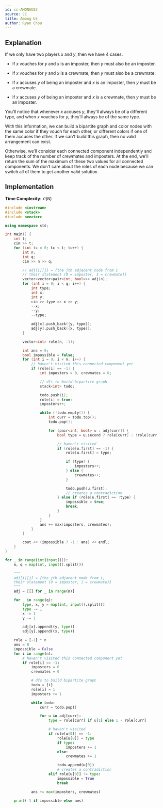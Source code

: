 ```yaml
---
id: cc-AMONGUS2
source: CC
title: Among Us
author: Ryan Chou
---
```


## Explanation

If we only have two players $x$ and $y$, then we have 4 cases.

* If $x$ vouches for $y$ and $x$ is an imposter, then $y$ must also be an imposter.

* If $x$ vouches for $y$ and $x$ is a crewmate, then $y$ must also be a crewmate.

* If $x$ accuses $y$ of being an imposter and $x$ is an imposter, then $y$ must be a crewmate.

* If $x$ accuses $y$ of being an imposter and $x$ is a crewmate, then $y$ must be an imposter.

You'll notice that whenever $x$ accuses $y$, they'll always be of a different type, and when $x$ vouches for $y$, they'll always be of the same type.

With this information, we can build a bipartite graph and color nodes with the same color if they vouch for each other, or different colors if one of them accuses the other. If we can't build this graph, then no valid arrangement can exist.

Otherwise, we'll consider each connected component independently and keep track of the number of crewmates and imposters.
At the end, we'll return the sum of the maximum of these two values for all connected components.
We don't care about the roles of each node because we can switch all of them to get another valid solution.

## Implementation

**Time Complexity:** $\mathcal{O}(N)$

<LanguageSection>
<CPPSection>

```cpp
#include <iostream>
#include <stack>
#include <vector>

using namespace std;

int main() {
	int t;
	cin >> t;
	for (int tc = 0; tc < t; tc++) {
		int n;
		int q;
		cin >> n >> q;

		// adj[i][j] = {the jth adjacent node from i
		// their statement (0 = imposter, 1 = crewmate)}
		vector<vector<pair<int, bool>>> adj(n);
		for (int i = 0; i < q; i++) {
			int type;
			int x;
			int y;
			cin >> type >> x >> y;
			--x;
			--y;
			--type;

			adj[x].push_back({y, type});
			adj[y].push_back({x, type});
		}

		vector<int> role(n, -1);

		int ans = 0;
		bool impossible = false;
		for (int i = 0; i < n; i++) {
			// haven't visited this connected component yet
			if (role[i] == -1) {
				int imposters = 0, crewmates = 0;

				// dfs to build bipartite graph
				stack<int> todo;

				todo.push(i);
				role[i] = true;
				imposters++;

				while (!todo.empty()) {
					int curr = todo.top();
					todo.pop();

					for (pair<int, bool> u : adj[curr]) {
						bool type = u.second ? role[curr] : !role[curr];

						// haven't visited
						if (role[u.first] == -1) {
							role[u.first] = type;

							if (type) {
								imposters++;
							} else {
								crewmates++;
							}

							todo.push(u.first);
							// creates a contradiction
						} else if (role[u.first] == !type) {
							impossible = true;
							break;
						}
					}
				}
				ans += max(imposters, crewmates);
			}
		}

		cout << (impossible ? -1 : ans) << endl;
	}
}
```

</CPPSection>
<PySection>

```py
for _ in range(int(input())):
	n, q = map(int, input().split())

	"""
	adj[i][j] = {the jth adjacent node from i,
	their statement (0 = imposter, 1 = crewmate)}
	"""
	adj = [[] for _ in range(n)]

	for _ in range(q):
		type, x, y = map(int, input().split())
		type -= 1
		x -= 1
		y -= 1

		adj[x].append((y, type))
		adj[y].append((x, type))

	role = [-1] * n
	ans = 0
	impossible = False
	for i in range(n):
		# haven't visited this connected component yet
		if role[i] == -1:
			imposters = 0
			crewmates = 0

			# dfs to build bipartite graph
			todo = [i]
			role[i] = 1
			imposters += 1

			while todo:
				curr = todo.pop()

				for u in adj[curr]:
					type = role[curr] if u[1] else 1 - role[curr]

					# haven't visited
					if role[u[0]] == -1:
						role[u[0]] = type
						if type:
							imposters += 1
						else:
							crewmates += 1

						todo.append(u[0])
						# creates a contradiction
					elif role[u[0]] != type:
						impossible = True
						break

			ans += max(imposters, crewmates)

	print(-1 if impossible else ans)
```

</PySection>
</LanguageSection>

